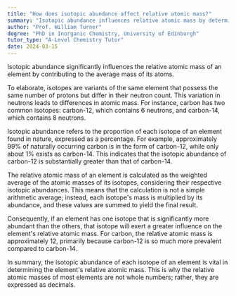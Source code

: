 ```yaml
---
title: "How does isotopic abundance affect relative atomic mass?"
summary: "Isotopic abundance influences relative atomic mass by determining the average mass of an element's atoms, as it accounts for the different isotopes present."
author: "Prof. William Turner"
degree: "PhD in Inorganic Chemistry, University of Edinburgh"
tutor_type: "A-Level Chemistry Tutor"
date: 2024-03-15
---
```


Isotopic abundance significantly influences the relative atomic mass of an element by contributing to the average mass of its atoms.

To elaborate, isotopes are variants of the same element that possess the same number of protons but differ in their neutron count. This variation in neutrons leads to differences in atomic mass. For instance, carbon has two common isotopes: carbon-12, which contains 6 neutrons, and carbon-14, which contains 8 neutrons.

Isotopic abundance refers to the proportion of each isotope of an element found in nature, expressed as a percentage. For example, approximately $99\%$ of naturally occurring carbon is in the form of carbon-12, while only about $1\%$ exists as carbon-14. This indicates that the isotopic abundance of carbon-12 is substantially greater than that of carbon-14.

The relative atomic mass of an element is calculated as the weighted average of the atomic masses of its isotopes, considering their respective isotopic abundances. This means that the calculation is not a simple arithmetic average; instead, each isotope's mass is multiplied by its abundance, and these values are summed to yield the final result.

Consequently, if an element has one isotope that is significantly more abundant than the others, that isotope will exert a greater influence on the element's relative atomic mass. For carbon, the relative atomic mass is approximately $12$, primarily because carbon-12 is so much more prevalent compared to carbon-14.

In summary, the isotopic abundance of each isotope of an element is vital in determining the element's relative atomic mass. This is why the relative atomic masses of most elements are not whole numbers; rather, they are expressed as decimals.
    